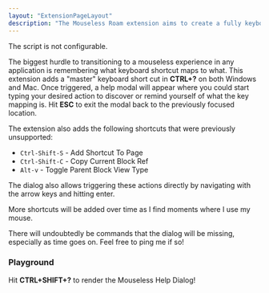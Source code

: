 ```yaml
---
layout: "ExtensionPageLayout"
description: "The Mouseless Roam extension aims to create a fully keyboard accessible experience in Roam!"
---
```



The script is not configurable.

The biggest hurdle to transitioning to a mouseless experience in any application is remembering what keyboard shortcut maps to what. This extension adds a "master" keyboard short cut in **CTRL+?** on both Windows and Mac. Once triggered, a help modal will appear where you could start typing your desired action to discover or remind yourself of what the key mapping is. Hit **ESC** to exit the modal back to the previously focused location.

The extension also adds the following shortcuts that were previously unsupported:
- `Ctrl-Shift-S` - Add Shortcut To Page
- `Ctrl-Shift-C` - Copy Current Block Ref
- `Alt-v` - Toggle Parent Block View Type

The dialog also allows triggering these actions directly by navigating with the arrow keys and hitting enter.

More shortcuts will be added over time as I find moments where I use my mouse.

There will undoubtedly be commands that the dialog will be missing, especially as time goes on. Feel free to ping me if so!

### Playground

<MouselessDialog />

Hit **CTRL+SHIFT+?** to render the Mouseless Help Dialog!
